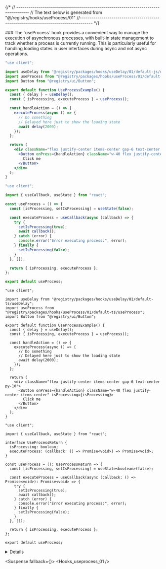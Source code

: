 
{/*
// ------------------------------------------------------------------------------------
    //	The text below is generated from "@/registry/hooks/useProcess/01"
//------------------------------------------------------------------------------------
*/}

<Wrapper>
<Title>useProcess</Title>
### The `useProcess` hook provides a convenient way to manage the execution of asynchronous processes, with built-in state management to track whether a process is currently running. This is particularly useful for handling loading states in user interfaces during async and not async operations.

<CodeBlock>

```default|js|example.jsx
"use client";

import useDelay from "@registry/packages/hooks/useDelay/01/default-js/useDelay";
import useProcess from "@registry/packages/hooks/useProcess/01/default-js/useProcess";
import Button from "@registry/ui/Button";

export default function UseProcessExample() {
  const { delay } = useDelay();
  const { isProcessing, executeProcess } = useProcess();

  const handleAction = () => {
    executeProcess(async () => {
      // Do something
      // Delayed here just to show the loading state
      await delay(2000);
    });
  };

  return (
    <div className="flex justify-center items-center gap-6 text-center py-10">
      <Button onPress={handleAction} className="w-40 flex justify-center items-center" isProcessing={isProcessing}>
        Click me
      </Button>
    </div>
  );
}

```

```default|js|useProcess.jsx
"use client";

import { useCallback, useState } from "react";

const useProcess = () => {
  const [isProcessing, setIsProcessing] = useState(false);

  const executeProcess = useCallback(async (callback) => {
    try {
      setIsProcessing(true);
      await callback();
    } catch (error) {
      console.error("Error executing process:", error);
    } finally {
      setIsProcessing(false);
    }
  }, []);

  return { isProcessing, executeProcess };
};

export default useProcess;

```

```default|ts|example.tsx
"use client";

import useDelay from "@registry/packages/hooks/useDelay/01/default-ts/useDelay";
import useProcess from "@registry/packages/hooks/useProcess/01/default-ts/useProcess";
import Button from "@registry/ui/Button";

export default function UseProcessExample() {
  const { delay } = useDelay();
  const { isProcessing, executeProcess } = useProcess();

  const handleAction = () => {
    executeProcess(async () => {
      // Do something
      // Delayed here just to show the loading state
      await delay(2000);
    });
  };

  return (
    <div className="flex justify-center items-center gap-6 text-center py-10">
      <Button onPress={handleAction} className="w-40 flex justify-center items-center" isProcessing={isProcessing}>
        Click me
      </Button>
    </div>
  );
}

```

```default|ts|useProcess.tsx
"use client";

import { useCallback, useState } from "react";

interface UseProcessReturn {
  isProcessing: boolean;
  executeProcess: (callback: () => Promise<void>) => Promise<void>;
}

const useProcess = (): UseProcessReturn => {
  const [isProcessing, setIsProcessing] = useState<boolean>(false);

  const executeProcess = useCallback(async (callback: () => Promise<void>): Promise<void> => {
    try {
      setIsProcessing(true);
      await callback();
    } catch (error) {
      console.error("Error executing process:", error);
    } finally {
      setIsProcessing(false);
    }
  }, []);

  return { isProcessing, executeProcess };
};

export default useProcess;

```

</CodeBlock>
<Details>


### Return Values

| Name           | Type                                               | Description                                                                          |
| -------------- | -------------------------------------------------- | ------------------------------------------------------------------------------------ |
| isProcessing   | `boolean`                                          | Indicates whether the process is currently running.                                  |
| executeProcess | `(callback: () => Promise<void>) => Promise<void>` | Function to execute a provided asynchronous callback, managing its processing state. |

</Details>

<Suspense fallback={<Skeleton className="h-60 rounded-lg" />}>
<Display>
<Hooks_useprocess_01 />
</Display>
</Suspense>

</Wrapper>
